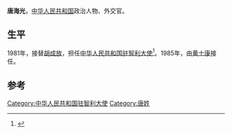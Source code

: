 '''唐海光'''，[[中华人民共和国|中华人民共和国]]政治人物、外交官。

==生平==
1981年，接替[[胡成放|胡成放]]，担任[[中国驻智利大使列表|中华人民共和国驻智利大使]]<ref>{{cite web|author=中华人民共和国外交部|title=中国驻智利历任大使|url=http://www.mfa.gov.cn/chn/pds/ziliao/wjrw/2167/2174/t9296.htm|publisher=中华人民共和国外交部|accessdate=2012-03-09}}</ref>。1985年，由[[黄士康|黄士康]]接任。

== 参考 ==
{{reflist}}
{{start box}}
{{s-dip}}
{{succession box|[[胡成放|胡成放]]|[[黄士康|黄士康]]|[[中国驻智利大使列表|中华人民共和国驻智利大使]]|1981年4月-1985年11月}}
{{end box}}
{{中国政治人物小作品}}

{{DEFAULTSORT:T}}
[[Category:中华人民共和国驻智利大使|Category:中华人民共和国驻智利大使]]
[[Category:唐姓|Category:唐姓]]
